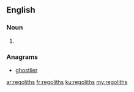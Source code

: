 ==English==

===Noun===
{{head|en|plural}}

# {{plural of|regolith|lang=en|nocat=1}}

===Anagrams===
* [[ghostlier#English|ghostlier]]

[[ar:regoliths]]
[[fr:regoliths]]
[[ku:regoliths]]
[[my:regoliths]]